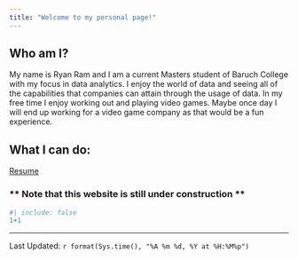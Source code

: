 ```yaml
---
title: "Welcome to my personal page!"
---
```


## Who am I? ##
My name is Ryan Ram and I am a current Masters student of Baruch College with my focus in data analytics. I enjoy the world of data and seeing all of the capabilities that companies can attain through the usage of data. In my free time I enjoy working out and playing video games. Maybe once day I will end up working for a video game company as that would be a fun experience. 

## What I can do: ##
[Resume](https://github.com/Wanderloost/STA9750-2025-FALL/blob/main/Ryan-Ram-Resume.pdf)

### ** Note that this website is still under construction ** ###

```r
#| include: false
1+1
```
--------------
Last Updated: `r format(Sys.time(), "%A %m %d, %Y at %H:%M%p")`
 